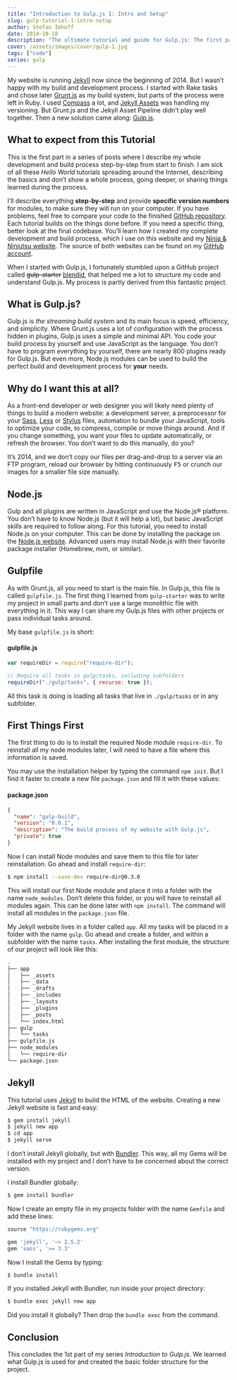 ```yaml
---
title: "Introduction to Gulp.js 1: Intro and Setup"
slug: gulp-tutorial-1-intro-setup
author: Stefan Imhoff
date: 2014-10-18
description: "The ultimate tutorial and guide for Gulp.js: The first part of my series on Gulp.js. What is Gulp.js? Why use it? And how to install Gulp and Jekyll."
cover: /assets/images/cover/gulp-1.jpg
tags: ["code"]
series: gulp
---
```


My website is running [Jekyll](https://jekyllrb.com/) now since the beginning of 2014. But I wasn’t happy with my build and development process. I started with Rake tasks and chose later [Grunt.js](https://gruntjs.com/) as my build system, but parts of the process were left in Ruby. I used [Compass](http://compass-style.org/) a lot, and [Jekyll Assets](http://ixti.net/jekyll-assets/) was handling my versioning. But Grunt.js and the Jekyll Asset Pipeline didn’t play well together. Then a new solution came along: [Gulp.js](https://gulpjs.com/).

## What to expect from this Tutorial

This is the first part in a series of posts where I describe my whole development and build process step-by-step from start to finish. I am sick of all these _Hello World_ tutorials spreading around the Internet, describing the basics and don’t show a whole process, going deeper, or sharing things learned during the process.

I’ll describe everything **step-by-step** and provide **specific version numbers** for modules, to make sure they will run on your computer. If you have problems, feel free to compare your code to the finished [GitHub repository](https://github.com/kogakure/gulp-tutorial). Each tutorial builds on the things done before. If you need a specific thing, better look at the final codebase. You’ll learn how I created my complete development and build process, which I use on this website and my [Ninja & Ninjutsu website](https://www.kogakure.de). The source of both websites can be found on my [GitHub account](https://github.com/kogakure).

When I started with Gulp.js, I fortunately stumbled upon a GitHub project called <del>gulp-starter</del> <ins>[blendid](https://github.com/vigetlabs/blendid)</ins>, that helped me a lot to structure my code and understand Gulp.js. My process is partly derived from this fantastic project.

## What is Gulp.js?

Gulp.js is _the streaming build system_ and its main focus is speed, efficiency, and simplicity. Where Grunt.js uses a lot of configuration with the process hidden in plugins, Gulp.js uses a simple and minimal API. You code your build process by yourself and use JavaScript as the language. You don’t have to program everything by yourself, there are nearly 800 plugins ready for Gulp.js. But even more, Node.js modules can be used to build the perfect build and development process for **your** needs.

## Why do I want this at all?

As a front-end developer or web designer you will likely need plenty of things to build a modern website: a development server, a preprocessor for your [Sass](http://sass-lang.com/), [Less](http://lesscss.org/) or [Stylus](http://learnboost.github.io/stylus/) files, automation to bundle your JavaScript, tools to optimize your code, to compress, compile or move things around. And if you change something, you want your files to update automatically, or refresh the browser. You don’t want to do this manually, do you?

It’s 2014, and we don’t copy our files per drag-and-drop to a server via an FTP program, reload our browser by hitting continuously <kbd>F5</kbd> or crunch our images for a smaller file size manually.

## Node.js

Gulp and all plugins are written in JavaScript and use the Node.js® platform. You don’t have to know Node.js (but it will help a lot), but basic JavaScript skills are required to follow along. For this tutorial, you need to install Node.js on your computer. This can be done by installing the package on the [Node.js website](https://nodejs.org/). Advanced users may install Node.js with their favorite package installer (Homebrew, nvm, or similar).

## Gulpfile

As with Grunt.js, all you need to start is the main file. In Gulp.js, this file is called `gulpfile.js`. The first thing I learned from `gulp-starter` was to write my project in small parts and don’t use a large monolithic file with everything in it. This way I can share my Gulp.js files with other projects or pass individual tasks around.

My base `gulpfile.js` is short:

#### gulpfile.js

```javascript
var requireDir = require("require-dir");

// Require all tasks in gulp/tasks, including subfolders
requireDir("./gulp/tasks", { recurse: true });
```

All this task is doing is loading all tasks that live in `./gulp/tasks` or in any subfolder.

## First Things First

The first thing to do is to install the required Node module `require-dir`. To reinstall all my node modules later, I will need to have a file where this information is saved.

You may use the installation helper by typing the command `npm init`. But I find it faster to create a new file `package.json` and fill it with these values:

#### package.json

```json
{
  "name": "gulp-build",
  "version": "0.0.1",
  "description": "The build process of my website with Gulp.js",
  "private": true
}
```

Now I can install Node modules and save them to this file for later reinstallation. Go ahead and install `require-dir`:

```bash
$ npm install --save-dev require-dir@0.3.0
```

This will install our first Node module and place it into a folder with the name `node_modules`. Don’t delete this folder, or you will have to reinstall all modules again. This can be done later with `npm install`. The command will install all modules in the `package.json` file.

My Jekyll website lives in a folder called `app`. All my tasks will be placed in a folder with the name `gulp`. Go ahead and create a folder, and within a subfolder with the name `tasks`. After installing the first module, the structure of our project will look like this:

```bash
.
├── app
│   ├── _assets
│   ├── _data
│   ├── _drafts
│   ├── _includes
│   ├── _layouts
│   ├── _plugins
│   ├── _posts
│   └── index.html
├── gulp
│   └── tasks
├── gulpfile.js
├── node_modules
│   └── require-dir
└── package.json
```

## Jekyll

This tutorial uses [Jekyll](https://jekyllrb.com/) to build the HTML of the website. Creating a new Jekyll website is fast and easy:

```bash
$ gem install jekyll
$ jekyll new app
$ cd app
$ jekyll serve
```

I don’t install Jekyll globally, but with [Bundler](https://bundler.io/). This way, all my Gems will be installed with my project and I don’t have to be concerned about the correct version.

I install Bundler globally:

```bash
$ gem install bundler
```

Now I create an empty file in my projects folder with the name `Gemfile` and add these lines:

```ruby
source "https://rubygems.org"

gem 'jekyll', '~> 2.5.2'
gem 'sass', '>= 3.3'
```

Now I install the Gems by typing:

```bash
$ bundle install
```

If you installed Jekyll with Bundler, run inside your project directory:

```bash
$ bundle exec jekyll new app
```

Did you install it globally? Then drop the `bundle exec` from the command.

## Conclusion

This concludes the 1st part of my series _Introduction to Gulp.js_. We learned what Gulp.js is used for and created the basic folder structure for the project.

<Figure>
  <MoreLink href="https://github.com/kogakure/gulp-tutorial" text="View Source on GitHub" />
</Figure>
